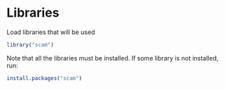 # Libraries

Load libraries that will be used

```r
library("scam")
```

Note that all the libraries must be installed. If some library is not installed, run: 

```r
install.packages("scam")
```